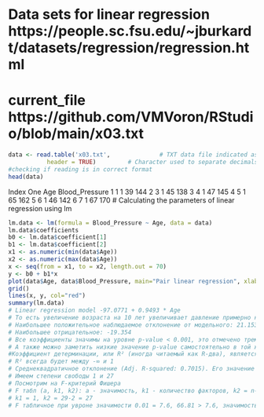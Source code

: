 # Data sets for linear regression https://people.sc.fsu.edu/~jburkardt/datasets/regression/regression.html
# current_file https://github.com/VMVoron/RStudio/blob/main/x03.txt
```{r}
data <- read.table('x03.txt',              # TXT data file indicated as string or full path to the file
           header = TRUE)         # Character used to separate decimals of the numbers in the file
#checking if reading is in correct format
head(data)
```
  Index One Age Blood_Pressure
1     1   1  39            144
2     3   1  45            138
3     4   1  47            145
4     5   1  65            162
5     6   1  46            142
6     7   1  67            170
# Calculating the parameters of linear regression using lm
```{r}
lm.data <- lm(formula = Blood_Pressure ~ Age, data = data)
lm.data$coefficients
b0 <- lm.data$coefficient[1]
b1 <- lm.data$coefficient[2]
x1 <- as.numeric(min(data$Age))
x2 <- as.numeric(max(data$Age))
x <- seq(from = x1, to = x2, length.out = 70)
y <- b0 + b1*x
plot(data$Age, data$Blood_Pressure, main="Pair linear regression", xlab="Age (years)", ylab="Blood pressure (systolic)")
grid()
lines(x, y, col="red")
summary(lm.data)
# Linear regression model -97.0771 + 0.9493 * Age
# То есть увеличение возраста на 10 лет увеличивает давление примерно на 9.5 единиц
# Наибольшее положительное наблюдаемое отклонение от модельного: 21.153 пункта давления,
# Наибольшее отрицательное: -19.354
# Все коэффициенты значимы на уровне p-value < 0.001, это отмечено тремя звездочками (***) в выводе в таблице "Coefficients"
# А также можно заметить низкие значение p-value самостоятельно в той же таблице Pr(>|t|) : 2.67e-16, 8.88e-09
#Коэффициент детерминации, или R² (иногда читаемый как R-два), является еще одним показателем, который мы можем использовать для оценки модели, 
# R² всегда будет между -∞ и 1
# Среднеквадратичное отклонение (Adj. R-squared: 0.7015). Его значение довольно близко к единице, можно сказать, что модель довольно значима
# Имеем степени свободы 1 и 27 
# Посмотрим на F-критерий Фишера
# F табл (a, k1, k2): a - значимость, k1 - количество факторов, k2 = n-k1-1
# k1 = 1, k2 = 29-2 = 27
# F табличное при увроне значимости 0.01 = 7.6, 66.81 > 7.6, значимость подтверждена по критерию Фишера
```
